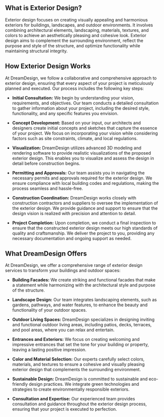 ## What is Exterior Design?
Exterior design focuses on creating visually appealing and harmonious exteriors for buildings, landscapes, and outdoor environments. It involves combining architectural elements, landscaping, materials, textures, and colors to achieve an aesthetically pleasing and cohesive look. Exterior design aims to complement the surrounding environment, reflect the purpose and style of the structure, and optimize functionality while maintaining structural integrity.

## How Exterior Design Works
At DreamDesign, we follow a collaborative and comprehensive approach to exterior design, ensuring that every aspect of your project is meticulously planned and executed. Our process includes the following key steps:

* **Initial Consultation:** We begin by understanding your vision, requirements, and objectives. Our team conducts a detailed consultation to gather information about your project, including the desired style, functionality, and any specific features you envision.

* **Concept Development:** Based on your input, our architects and designers create initial concepts and sketches that capture the essence of your project. We focus on incorporating your vision while considering factors such as site constraints, climate, and local regulations.

* **Visualization:** DreamDesign utilizes advanced 3D modeling and rendering software to provide realistic visualizations of the proposed exterior design. This enables you to visualize and assess the design in detail before construction begins.

* **Permitting and Approvals:** Our team assists you in navigating the necessary permits and approvals required for the exterior design. We ensure compliance with local building codes and regulations, making the process seamless and hassle-free.

* **Construction Coordination:** DreamDesign works closely with construction contractors and suppliers to oversee the implementation of the exterior design. We provide guidance and support to ensure that the design vision is realized with precision and attention to detail.

* **Project Completion:** Upon completion, we conduct a final inspection to ensure that the constructed exterior design meets our high standards of quality and craftsmanship. We deliver the project to you, providing any necessary documentation and ongoing support as needed.

## What DreamDesign Offers
At DreamDesign, we offer a comprehensive range of exterior design services to transform your buildings and outdoor spaces:

* **Building Facades:** We create striking and functional facades that make a statement while harmonizing with the architectural style and purpose of the structure.

* **Landscape Design:** Our team integrates landscaping elements, such as gardens, pathways, and water features, to enhance the beauty and functionality of your outdoor spaces.

* **Outdoor Living Spaces:** DreamDesign specializes in designing inviting and functional outdoor living areas, including patios, decks, terraces, and pool areas, where you can relax and entertain.

* **Entrances and Exteriors:** We focus on creating welcoming and impressive entrances that set the tone for your building or property, leaving a lasting positive impression.

* **Color and Material Selection:** Our experts carefully select colors, materials, and textures to ensure a cohesive and visually pleasing exterior design that complements the surrounding environment.

* **Sustainable Design:** DreamDesign is committed to sustainable and eco-friendly design practices. We integrate green technologies and strategies to create environmentally responsible exteriors.

* **Consultation and Expertise:** Our experienced team provides consultation and guidance throughout the exterior design process, ensuring that your project is executed to perfection.